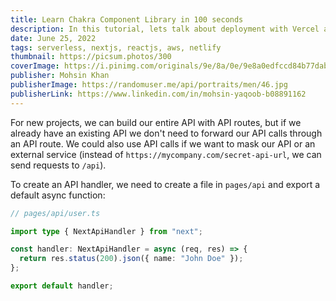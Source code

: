 ```yaml
---
title: Learn Chakra Component Library in 100 seconds
description: In this tutorial, lets talk about deployment with Vercel and Netlify. Lets learn to deploy our Next JS application on vercel and index for search engines
date: June 25, 2022
tags: serverless, nextjs, reactjs, aws, netlify
thumbnail: https://picsum.photos/300
coverImage: https://i.pinimg.com/originals/9e/8a/0e/9e8a0edfccd84b77dab9cd52cea674d9.jpg
publisher: Mohsin Khan
publisherImage: https://randomuser.me/api/portraits/men/46.jpg
publisherLink: https://www.linkedin.com/in/mohsin-yaqoob-b08891162
---
```


For new projects, we can build our entire API with API routes, but if we already have an existing API we don't need to forward our API calls through an API route. We could also use API calls if we want to mask our API or an external service (instead of `https://mycompany.com/secret-api-url`, we can send requests to `/api`).

To create an API handler, we need to create a file in `pages/api` and export a default async function:

```typescript
// pages/api/user.ts

import type { NextApiHandler } from "next";

const handler: NextApiHandler = async (req, res) => {
  return res.status(200).json({ name: "John Doe" });
};

export default handler;
```
